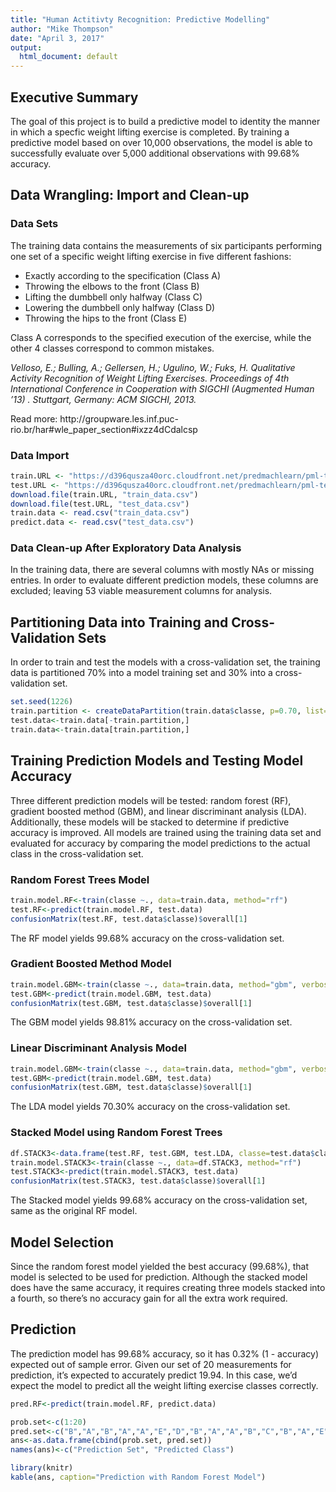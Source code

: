 ```yaml
---
title: "Human Actitivty Recognition: Predictive Modelling"
author: "Mike Thompson"
date: "April 3, 2017"
output:
  html_document: default
---
```


## Executive Summary 
The goal of this project is to build a predictive model to identity the manner in which a specfic weight lifting exercise is completed. By training a predictive model based on over 10,000 observations, the model is able to successfully evaluate over 5,000 additional observations with 99.68% accuracy. 

## Data Wrangling: Import and Clean-up
### Data Sets
The training data contains the measurements of six participants performing one set of a specific weight lifting exercise in five different fashions: 

- Exactly according to the specification (Class A) 
- Throwing the elbows to the front (Class B)
- Lifting the dumbbell only halfway (Class C) 
- Lowering the dumbbell only halfway (Class D) 
- Throwing the hips to the front (Class E)

Class A corresponds to the specified execution of the exercise, while the other 4 classes correspond to common mistakes. 

*Velloso, E.; Bulling, A.; Gellersen, H.; Ugulino, W.; Fuks, H. Qualitative Activity Recognition of Weight Lifting Exercises. Proceedings of 4th International Conference in Cooperation with SIGCHI (Augmented Human '13) . Stuttgart, Germany: ACM SIGCHI, 2013.*

Read more: http://groupware.les.inf.puc-rio.br/har#wle_paper_section#ixzz4dCdalcsp

### Data Import
```r
train.URL <- "https://d396qusza40orc.cloudfront.net/predmachlearn/pml-training.csv"
test.URL <- "https://d396qusza40orc.cloudfront.net/predmachlearn/pml-testing.csv"
download.file(train.URL, "train_data.csv")
download.file(test.URL, "test_data.csv")
train.data <- read.csv("train_data.csv")
predict.data <- read.csv("test_data.csv")
```

### Data Clean-up After Exploratory Data Analysis
In the training data, there are several columns with mostly NAs or missing entries. In order to evaluate different prediction models, these columns are excluded; leaving 53 viable measurement columns for analysis. 

## Partitioning Data into Training and Cross-Validation Sets
In order to train and test the models with a cross-validation set, the training data is partitioned 70% into a model training set and 30% into a cross-validation set.
```r
set.seed(1226)
train.partition <- createDataPartition(train.data$classe, p=0.70, list=F)
test.data<-train.data[-train.partition,]
train.data<-train.data[train.partition,]
```

## Training Prediction Models and Testing Model Accuracy
Three different prediction models will be tested: random forest (RF), gradient boosted method (GBM), and linear discriminant analysis (LDA). Additionally, these models will be stacked to determine if predictive accuracy is improved. All models are trained using the training data set and evaluated for accuracy by comparing the model predictions to the actual class in the cross-validation set.

### Random Forest Trees Model
```r
train.model.RF<-train(classe ~., data=train.data, method="rf")
test.RF<-predict(train.model.RF, test.data)
confusionMatrix(test.RF, test.data$classe)$overall[1]
```
The RF model yields 99.68% accuracy on the cross-validation set. 

### Gradient Boosted Method Model
```r
train.model.GBM<-train(classe ~., data=train.data, method="gbm", verbose=F)
test.GBM<-predict(train.model.GBM, test.data)
confusionMatrix(test.GBM, test.data$classe)$overall[1]
```
The GBM model yields 98.81% accuracy on the cross-validation set. 

### Linear Discriminant Analysis Model
```r
train.model.GBM<-train(classe ~., data=train.data, method="gbm", verbose=F)
test.GBM<-predict(train.model.GBM, test.data)
confusionMatrix(test.GBM, test.data$classe)$overall[1]
```
The LDA model yields 70.30% accuracy on the cross-validation set. 

### Stacked Model using Random Forest Trees
```r
df.STACK3<-data.frame(test.RF, test.GBM, test.LDA, classe=test.data$classe)
train.model.STACK3<-train(classe ~., data=df.STACK3, method="rf")
test.STACK3<-predict(train.model.STACK3, test.data)
confusionMatrix(test.STACK3, test.data$classe)$overall[1]
```
The Stacked model yields 99.68% accuracy on the cross-validation set, same as the original RF model. 

## Model Selection
Since the random forest model yielded the best accuracy (99.68%), that model is selected to be used for prediction. Although the stacked model does have the same accuracy, it requires creating three models stacked into a fourth, so there's no accuracy gain for all the extra work required.

## Prediction
The prediction model has 99.68% accuracy, so it has 0.32% (1 - accuracy) expected out of sample error. Given our set of 20 measurements for prediction, it's expected to accurately predict 19.94. In this case, we'd expect the model to predict all the weight lifting exercise classes correctly.
```r
pred.RF<-predict(train.model.RF, predict.data)
```
```r
prob.set<-c(1:20)
pred.set<-c("B","A","B","A","A","E","D","B","A","A","B","C","B","A","E","E","A","B","B","B")
ans<-as.data.frame(cbind(prob.set, pred.set))
names(ans)<-c("Prediction Set", "Predicted Class")
```
```r
library(knitr)
kable(ans, caption="Prediction with Random Forest Model")
```


